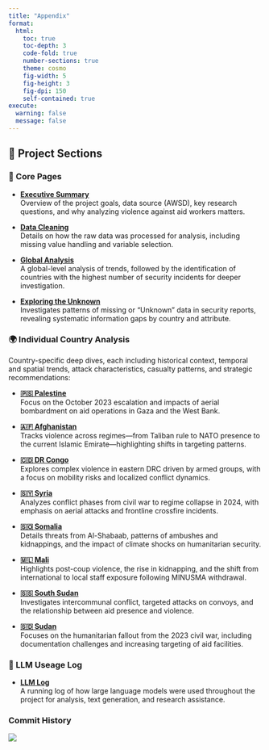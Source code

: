 ```yaml
---
title: "Appendix"
format:
  html:
    toc: true
    toc-depth: 3
    code-fold: true
    number-sections: true
    theme: cosmo
    fig-width: 5
    fig-height: 3
    fig-dpi: 150
    self-contained: true
execute:
  warning: false
  message: false
---
```


## 📂 Project Sections

### 🔹 Core Pages

- [**Executive Summary**](intro.qmd)  
  Overview of the project goals, data source (AWSD), key research questions, and why analyzing violence against aid workers matters.

- [**Data Cleaning**](data_cleaning.qmd)  
  Details on how the raw data was processed for analysis, including missing value handling and variable selection.

- [**Global Analysis**](international.qmd)  
  A global-level analysis of trends, followed by the identification of countries with the highest number of security incidents for deeper investigation.

- [**Exploring the Unknown**](unknown.qmd)  
  Investigates patterns of missing or "Unknown" data in security reports, revealing systematic information gaps by country and attribute.

### 🌍 Individual Country Analysis  
Country-specific deep dives, each including historical context, temporal and spatial trends, attack characteristics, casualty patterns, and strategic recommendations:

- [**🇵🇸 Palestine**](palestine.qmd)  
  Focus on the October 2023 escalation and impacts of aerial bombardment on aid operations in Gaza and the West Bank.

- [**🇦🇫 Afghanistan**](af.qmd)  
  Tracks violence across regimes—from Taliban rule to NATO presence to the current Islamic Emirate—highlighting shifts in targeting patterns.

- [**🇨🇩 DR Congo**](dr.qmd)  
  Explores complex violence in eastern DRC driven by armed groups, with a focus on mobility risks and localized conflict dynamics.

- [**🇸🇾 Syria**](syria.qmd)  
  Analyzes conflict phases from civil war to regime collapse in 2024, with emphasis on aerial attacks and frontline crossfire incidents.

- [**🇸🇴 Somalia**](somolia.qmd)  
  Details threats from Al-Shabaab, patterns of ambushes and kidnappings, and the impact of climate shocks on humanitarian security.

- [**🇲🇱 Mali**](mali.qmd)  
  Highlights post-coup violence, the rise in kidnapping, and the shift from international to local staff exposure following MINUSMA withdrawal.

- [**🇸🇸 South Sudan**](southsudan.qmd)  
  Investigates intercommunal conflict, targeted attacks on convoys, and the relationship between aid presence and violence.

- [**🇸🇩 Sudan**](sudan.qmd)  
  Focuses on the humanitarian fallout from the 2023 civil war, including documentation challenges and increasing targeting of aid facilities.

### 🤖 LLM Useage Log

- [**LLM Log**](llm.qmd)  
  A running log of how large language models were used throughout the project for analysis, text generation, and research assistance.

### Commit History

![](images/commits.png)
